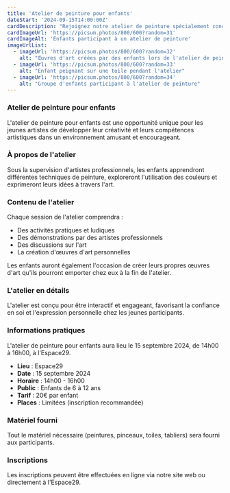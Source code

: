 ```yaml
---
title: 'Atelier de peinture pour enfants'
dateStart: '2024-09-15T14:00:00Z'
cardDescription: "Rejoignez notre atelier de peinture spécialement conçu pour les enfants âgés de 6 à 12 ans. Cet atelier ludique et éducatif permettra aux jeunes artistes de découvrir les bases de la peinture tout en s'amusant."
cardImageUrl: 'https://picsum.photos/800/600?random=31'
cardImageAlt: 'Enfants participant à un atelier de peinture'
imageUrlList:
  - imageUrl: 'https://picsum.photos/800/600?random=32'
    alt: "Œuvres d'art créées par des enfants lors de l'atelier de peinture"
  - imageUrl: 'https://picsum.photos/800/600?random=33'
    alt: "Enfant peignant sur une toile pendant l'atelier"
  - imageUrl: 'https://picsum.photos/800/600?random=34'
    alt: "Groupe d'enfants participant à l'atelier de peinture"
---
```


### Atelier de peinture pour enfants

L'atelier de peinture pour enfants est une opportunité unique pour les jeunes artistes de développer leur créativité et leurs compétences artistiques dans un environnement amusant et encourageant.

### À propos de l'atelier

Sous la supervision d'artistes professionnels, les enfants apprendront différentes techniques de peinture, exploreront l'utilisation des couleurs et exprimeront leurs idées à travers l'art.

### Contenu de l'atelier

Chaque session de l'atelier comprendra :

- Des activités pratiques et ludiques
- Des démonstrations par des artistes professionnels
- Des discussions sur l'art
- La création d'œuvres d'art personnelles

Les enfants auront également l'occasion de créer leurs propres œuvres d'art qu'ils pourront emporter chez eux à la fin de l'atelier.

### L'atelier en détails

L'atelier est conçu pour être interactif et engageant, favorisant la confiance en soi et l'expression personnelle chez les jeunes participants.

### Informations pratiques

L'atelier de peinture pour enfants aura lieu le 15 septembre 2024, de 14h00 à 16h00, à l'Espace29.

- **Lieu** : Espace29
- **Date** : 15 septembre 2024
- **Horaire** : 14h00 - 16h00
- **Public** : Enfants de 6 à 12 ans
- **Tarif** : 20€ par enfant
- **Places** : Limitées (inscription recommandée)

### Matériel fourni

Tout le matériel nécessaire (peintures, pinceaux, toiles, tabliers) sera fourni aux participants.

### Inscriptions

Les inscriptions peuvent être effectuées en ligne via notre site web ou directement à l'Espace29.
